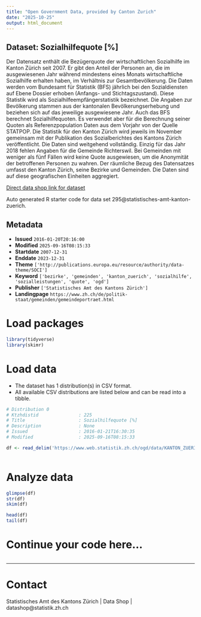```yaml
---
title: "Open Government Data, provided by Canton Zurich"
date: "2025-10-25"
output: html_document
---
```


## Dataset: Sozialhilfequote [%]

Der Datensatz enthält die Bezügerquote der wirtschaftlichen Sozialhilfe im Kanton Zürich seit 2007. Er gibt den Anteil der Personen an, die im ausgewiesenen Jahr während mindestens eines Monats wirtschaftliche Sozialhilfe erhalten haben, im Verhältnis zur Gesamtbevölkerung. Die Daten werden vom Bundesamt für Statistik (BFS) jährlich bei den Sozialdiensten auf Ebene Dossier erhoben (Anfangs- und Stichtagszustand). Diese Statistik wird als Sozialhilfeempfängerstatistik bezeichnet.
 Die Angaben zur Bevölkerung stammen aus der kantonalen Bevölkerungserhebung und beziehen sich auf das jeweilige ausgewiesene Jahr. Auch das BFS berechnet Sozialhilfequoten. Es verwendet aber für die Berechnung seiner Quoten als Referenzpopulation Daten aus dem Vorjahr von der Quelle STATPOP. Die Statistik für den Kanton Zürich wird jeweils im November gemeinsam mit der Publikation des Sozialberichtes des Kantons Zürich veröffentlicht. 
Die Daten sind weitgehend vollständig. Einzig für das Jahr 2018 fehlen Angaben für die Gemeinde Richterswil. Bei Gemeinden mit weniger als fünf Fällen wird keine Quote ausgewiesen, um die Anonymität der betroffenen Personen zu wahren. Der räumliche Bezug des Datensatzes umfasst den Kanton Zürich, seine Bezirke und Gemeinden. Die Daten sind auf diese geografischen Einheiten aggregiert.

[Direct data shop link for dataset](https://www.zh.ch/de/politik-staat/statistik-daten/datenkatalog.html#/datasets/295@statistisches-amt-kanton-zuerich)

Auto generated R starter code for data set 295@statistisches-amt-kanton-zuerich.

## Metadata

- **Issued** `2016-01-20T20:16:00`
- **Modified** `2025-09-16T08:15:33`
- **Startdate** `2007-12-31`
- **Enddate** `2023-12-31`
- **Theme** `['http://publications.europa.eu/resource/authority/data-theme/SOCI']`
- **Keyword** `['bezirke', 'gemeinden', 'kanton_zuerich', 'sozialhilfe', 'sozialleistungen', 'quote', 'ogd']`
- **Publisher** `['Statistisches Amt des Kantons Zürich']`
- **Landingpage** `https://www.zh.ch/de/politik-staat/gemeinden/gemeindeportraet.html`


# Load packages

```r

library(tidyverse)
library(skimr)

```

# Load data

-   The dataset has 1 distribution(s) in CSV format.
-   All available CSV distributions are listed below and can be read into a tibble.

```r

# Distribution 0
# Ktzhdistid               : 225
# Title                    : Sozialhilfequote [%]
# Description              : None
# Issued                   : 2016-01-21T16:30:35
# Modified                 : 2025-09-16T08:15:33

df <- read_delim('https://www.web.statistik.zh.ch/ogd/data/KANTON_ZUERICH_541.csv')



```

# Analyze data

```r

glimpse(df)
str(df)
skim(df)

head(df)
tail(df)

```

# Continue your code here...

```r

```

------------------------------------------------------------------------

# Contact

Statistisches Amt des Kantons Zürich | Data Shop | datashop@statistik.zh.ch
